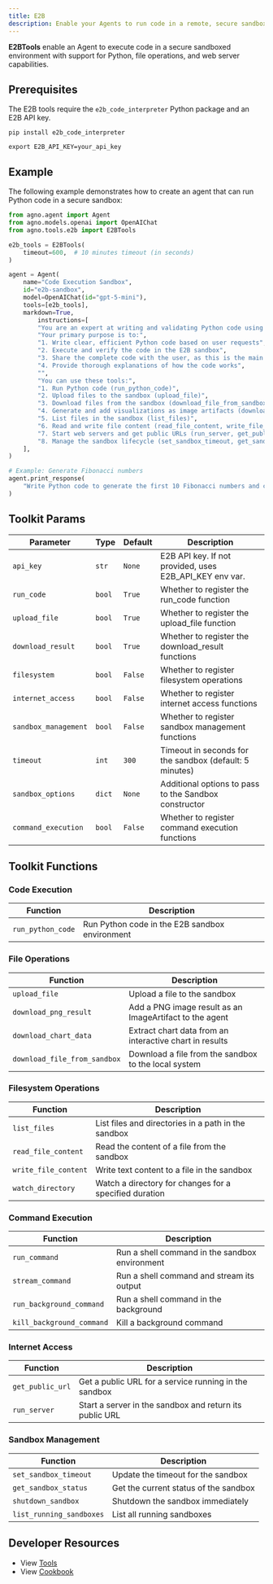 ```yaml
---
title: E2B
description: Enable your Agents to run code in a remote, secure sandbox.
---
```


**E2BTools** enable an Agent to execute code in a secure sandboxed environment with support for Python, file operations, and web server capabilities.

## Prerequisites

The E2B tools require the `e2b_code_interpreter` Python package and an E2B API key.

```shell
pip install e2b_code_interpreter
```

```shell
export E2B_API_KEY=your_api_key
```

## Example

The following example demonstrates how to create an agent that can run Python code in a secure sandbox:

```python cookbook/tools/e2b_tools.py
from agno.agent import Agent
from agno.models.openai import OpenAIChat
from agno.tools.e2b import E2BTools

e2b_tools = E2BTools(
    timeout=600,  # 10 minutes timeout (in seconds)
)

agent = Agent(
    name="Code Execution Sandbox",
    id="e2b-sandbox",
    model=OpenAIChat(id="gpt-5-mini"),
    tools=[e2b_tools],
    markdown=True,
        instructions=[
        "You are an expert at writing and validating Python code using a secure E2B sandbox environment.",
        "Your primary purpose is to:",
        "1. Write clear, efficient Python code based on user requests",
        "2. Execute and verify the code in the E2B sandbox",
        "3. Share the complete code with the user, as this is the main use case",
        "4. Provide thorough explanations of how the code works",
        "",
        "You can use these tools:",
        "1. Run Python code (run_python_code)",
        "2. Upload files to the sandbox (upload_file)",
        "3. Download files from the sandbox (download_file_from_sandbox)",
        "4. Generate and add visualizations as image artifacts (download_png_result)",
        "5. List files in the sandbox (list_files)",
        "6. Read and write file content (read_file_content, write_file_content)",
        "7. Start web servers and get public URLs (run_server, get_public_url)",
        "8. Manage the sandbox lifecycle (set_sandbox_timeout, get_sandbox_status, shutdown_sandbox)",
    ],
)

# Example: Generate Fibonacci numbers
agent.print_response(
    "Write Python code to generate the first 10 Fibonacci numbers and calculate their sum and average"
)

```

## Toolkit Params

| Parameter            | Type   | Default | Description                                        |
| -------------------- | ------ | ------- | -------------------------------------------------- |
| `api_key`            | `str`  | `None`  | E2B API key. If not provided, uses E2B_API_KEY env var. |
| `run_code`           | `bool` | `True`  | Whether to register the run_code function          |
| `upload_file`        | `bool` | `True`  | Whether to register the upload_file function       |
| `download_result`    | `bool` | `True`  | Whether to register the download_result functions  |
| `filesystem`         | `bool` | `False` | Whether to register filesystem operations          |
| `internet_access`    | `bool` | `False` | Whether to register internet access functions      |
| `sandbox_management` | `bool` | `False` | Whether to register sandbox management functions   |
| `timeout`            | `int`  | `300`   | Timeout in seconds for the sandbox (default: 5 minutes) |
| `sandbox_options`    | `dict` | `None`  | Additional options to pass to the Sandbox constructor |
| `command_execution`  | `bool` | `False` | Whether to register command execution functions    |

## Toolkit Functions

### Code Execution

| Function           | Description                                                  |
| ------------------ | ------------------------------------------------------------ |
| `run_python_code`  | Run Python code in the E2B sandbox environment               |

### File Operations

| Function                     | Description                                              |
| ---------------------------- | -------------------------------------------------------- |
| `upload_file`                | Upload a file to the sandbox                             |
| `download_png_result`        | Add a PNG image result as an ImageArtifact to the agent  |
| `download_chart_data`        | Extract chart data from an interactive chart in results  |
| `download_file_from_sandbox` | Download a file from the sandbox to the local system     |

### Filesystem Operations

| Function             | Description                                              |
| -------------------- | -------------------------------------------------------- |
| `list_files`         | List files and directories in a path in the sandbox      |
| `read_file_content`  | Read the content of a file from the sandbox              |
| `write_file_content` | Write text content to a file in the sandbox              |
| `watch_directory`    | Watch a directory for changes for a specified duration   |

### Command Execution

| Function                | Description                                             |
| ----------------------- | ------------------------------------------------------- |
| `run_command`           | Run a shell command in the sandbox environment          |
| `stream_command`        | Run a shell command and stream its output               |
| `run_background_command`| Run a shell command in the background                   |
| `kill_background_command`| Kill a background command                              |

### Internet Access

| Function           | Description                                                  |
| ------------------ | ------------------------------------------------------------ |
| `get_public_url`   | Get a public URL for a service running in the sandbox        |
| `run_server`       | Start a server in the sandbox and return its public URL      |

### Sandbox Management

| Function                | Description                                             |
| ----------------------- | ------------------------------------------------------- |
| `set_sandbox_timeout`   | Update the timeout for the sandbox                      |
| `get_sandbox_status`    | Get the current status of the sandbox                   |
| `shutdown_sandbox`      | Shutdown the sandbox immediately                        |
| `list_running_sandboxes`| List all running sandboxes                              |


## Developer Resources

- View [Tools](https://github.com/agno-agi/agno/blob/main/libs/agno/agno/tools/e2b.py)
- View [Cookbook](https://github.com/agno-agi/agno/tree/v2.0/cookbook/tools/e2b_tools.py)
